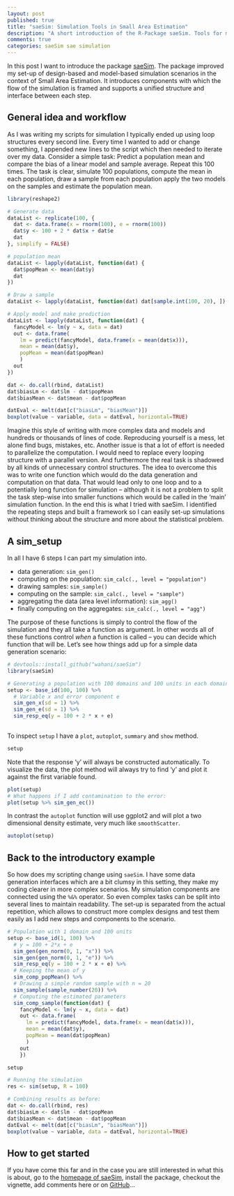 ```yaml
---
layout: post
published: true
title: "saeSim: Simulation Tools in Small Area Estimation"
description: "A short introduction of the R-Package saeSim. Tools for model- and design based simulations in the field of Small Area Estimation."
comments: true
categories: saeSim sae simulation
---
```


In this post I want to introduce the package [saeSim](/saeSim). The package improved my set-up of design-based and model-based simulation scenarios in the context of Small Area Estimation. It introduces components with which the flow of the simulation is framed and supports a unified structure and interface between each step.


<!--more-->

## General idea and workflow
As I was writing my scripts for simulation I typically ended up using loop structures every second line. Every time I wanted to add or change something, I appended new lines to the script which then needed to iterate over my data. Consider a simple task: Predict a population mean and compare the bias of a linear model and sample average. Repeat this 100 times. The task is clear, simulate 100 populations, compute the mean in each population, draw a sample from each population apply the two models on the samples and estimate the population mean.

```r
library(reshape2)

# Generate data
dataList <- replicate(100, {
  dat <- data.frame(x = rnorm(100), e = rnorm(100))
  dat$y <- 100 + 2 * dat$x + dat$e
  dat
}, simplify = FALSE)

# population mean
dataList <- lapply(dataList, function(dat) {
  dat$popMean <- mean(dat$y)
  dat
})

# Draw a sample
dataList <- lapply(dataList, function(dat) dat[sample.int(100, 20), ])

# Apply model and make prediction
dataList <- lapply(dataList, function(dat) {
  fancyModel <- lm(y ~ x, data = dat)
  out <- data.frame(
    lm = predict(fancyModel, data.frame(x = mean(dat$x))),
    mean = mean(dat$y),
    popMean = mean(dat$popMean)
    )
  out
})

dat <- do.call(rbind, dataList)
dat$biasLm <- dat$lm - dat$popMean
dat$biasMean <- dat$mean - dat$popMean

datEval <- melt(dat[c("biasLm", "biasMean")])
boxplot(value ~ variable, data = datEval, horizontal=TRUE)
```

Imagine this style of writing with more complex data and models and hundreds or thousands of lines of code. Reproducing yourself is a mess, let alone find bugs, mistakes, etc. Another issue is that a lot of effort is needed to parallelize the computation. I would need to replace every looping structure with a parallel version. And furthermore the real task is shadowed by all kinds of unnecessary control structures. The idea to overcome this was to write one function which would do the data generation and computation on that data. That would lead only to one loop and to a potentially long function for simulation -- although it is not a problem to split the task step-wise into smaller functions which would be called in the 'main' simulation function. In the end this is what I tried with saeSim. I identified the repeating steps and built a framework so I can easily set-up simulations without thinking about the structure and more about the statistical problem.

## A sim_setup
In all I have 6 steps I can part my simulation into. 

- data generation: `sim_gen()`
- computing on the population: `sim_calc(., level = "population")`
- drawing samples: `sim_sample()`
- computing on the sample: `sim_calc(., level = "sample")`
- aggregating the data (area level information): `sim_agg()`
- finally computing on the aggregates: `sim_calc(., level = "agg")`

The purpose of these functions is simply to control the flow of the simulation and they all take a function as argument. In other words all of these functions control *when* a function is called -- you can decide which function that will be. Let's see how things add up for a simple data generation scenario:

```r
# devtools::install_github("wahani/saeSim")
library(saeSim)

# Generating a population with 100 domains and 100 units in each domain:
setup <- base_id(100, 100) %>%
  # Variable x and error component e
  sim_gen_x(sd = 1) %>%
  sim_gen_e(sd = 1) %>%
  sim_resp_eq(y = 100 + 2 * x + e)
  
```

To inspect `setup` I have a `plot`, `autoplot`, `summary` and `show` method.

```r
setup
```

Note that the response 'y' will always be constructed automatically. To visualize the data, the plot method will always try to find 'y' and plot it against the first variable found.

```r
plot(setup)
# What happens if I add contamination to the error:
plot(setup %>% sim_gen_ec())
```

In contrast the `autoplot` function will use ggplot2 and will plot a two dimensional density estimate, very much like `smoothScatter`.

```r
autoplot(setup)
```

## Back to the introductory example
So how does my scripting change using `saeSim`. I have some data generation interfaces which are a bit clumsy in this setting, they make my coding clearer in more complex scenarios. My simulation components are connected using the `%&%` operator. So even complex tasks can be split into several lines to maintain readability. The set-up is separated from the actual repetition, which allows to construct more complex designs and test them easily as I add new steps and components to the scenario.

```r
# Population with 1 domain and 100 units
setup <- base_id(1, 100) %>%
  # y = 100 + 2*x + e
  sim_gen(gen_norm(0, 1, "x")) %>%
  sim_gen(gen_norm(0, 1, "e")) %>%
  sim_resp_eq(y = 100 + 2 * x + e) %>%
  # Keeping the mean of y
  sim_comp_popMean() %>%
  # Drawing a simple random sample with n = 20
  sim_sample(sample_number(20)) %>%
  # Computing the estimated parameters
  sim_comp_sample(function(dat) {
    fancyModel <- lm(y ~ x, data = dat)
    out <- data.frame(
      lm = predict(fancyModel, data.frame(x = mean(dat$x))),
      mean = mean(dat$y),
      popMean = mean(dat$popMean)
      )
    out
    })

setup

# Running the simulation
res <- sim(setup, R = 100)

# Combining results as before:
dat <- do.call(rbind, res)
dat$biasLm <- dat$lm - dat$popMean
dat$biasMean <- dat$mean - dat$popMean
datEval <- melt(dat[c("biasLm", "biasMean")])
boxplot(value ~ variable, data = datEval, horizontal=TRUE)

```

## How to get started
If you have come this far and in the case you are still interested in what this is about, go to the [homepage of saeSim](/saeSim), install the package, checkout the vignette, add comments here or on [GitHub](https://github.com/wahani/saeSim)...